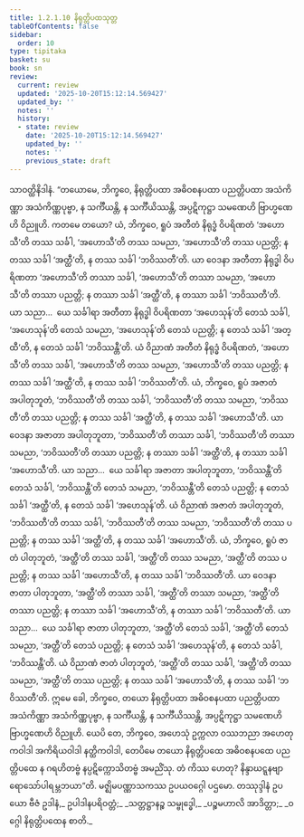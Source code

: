 ```yaml
---
title: 1.2.1.10 နိရုတ္တိပထသုတ္တ
tableOfContents: false
sidebar:
  order: 10
type: tipitaka
basket: su
book: sn
review:
  current: review
  updated: '2025-10-20T15:12:14.569427'
  updated_by: ''
  notes: ''
  history:
  - state: review
    date: '2025-10-20T15:12:14.569427'
    updated_by: ''
    notes: ''
    previous_state: draft
---
```



<DynamicBreadcrumb />


<ReviewStatus review={frontmatter.review} showDetails={true} />

<HypothesisAnnotation frontmatter={frontmatter} />

<Division number="62" book="sn" e="ch" v="18" p="288">

<Paragraph number="323" book="sn">
သာဝတ္ထိနိဒါနံ. “တယောမေ, ဘိက္ခဝေ, နိရုတ္တိပထာ အဓိဝစနပထာ ပညတ္တိပထာ အသံကိဏ္ဏာ အသံကိဏ္ဏပုဗ္ဗာ, န သင်္ကီယန္တိ, န သင်္ကီယိဿန္တိ, အပ္ပဋိကုဋ္ဌာ သမဏေဟိ ဗြာဟ္မဏေဟိ ဝိညူဟိ. ကတမေ တယော? ယံ, ဘိက္ခဝေ, ရူပံ အတီတံ နိရုဒ္ဓံ ဝိပရိဏတံ ‘အဟောသီ’တိ တဿ သင်္ခါ, ‘အဟောသီ’တိ တဿ သမညာ, ‘အဟောသီ’တိ တဿ ပညတ္တိ; န တဿ သင်္ခါ ‘အတ္ထီ’တိ, န တဿ သင်္ခါ ‘ဘဝိဿတီ’တိ.
</Paragraph>

<Paragraph number="324" book="sn">
ယာ ဝေဒနာ အတီတာ နိရုဒ္ဓါ ဝိပရိဏတာ ‘အဟောသီ’တိ တဿာ သင်္ခါ, ‘အဟောသီ’တိ တဿာ သမညာ, ‘အဟောသီ’တိ တဿာ ပညတ္တိ; န တဿာ သင်္ခါ ‘အတ္ထီ’တိ, န တဿာ သင်္ခါ ‘ဘဝိဿတီ’တိ.
</Paragraph>

<Paragraph number="325" book="sn">
ယာ သညာ…  ယေ သင်္ခါရာ အတီတာ နိရုဒ္ဓါ ဝိပရိဏတာ ‘အဟေသုန်’တိ တေသံ သင်္ခါ, ‘အဟေသုန်’တိ တေသံ သမညာ, ‘အဟေသုန်’တိ တေသံ ပညတ္တိ; န တေသံ သင်္ခါ ‘အတ္ထီ’တိ, န တေသံ သင်္ခါ ‘ဘဝိဿန္တီ’တိ.
</Paragraph>

<Paragraph number="326" book="sn">
ယံ ဝိညာဏံ အတီတံ နိရုဒ္ဓံ ဝိပရိဏတံ, ‘အဟောသီ’တိ တဿ သင်္ခါ, ‘အဟောသီ’တိ တဿ သမညာ, ‘အဟောသီ’တိ တဿ ပညတ္တိ; န တဿ သင်္ခါ ‘အတ္ထီ’တိ, န တဿ သင်္ခါ ‘ဘဝိဿတီ’တိ.
</Paragraph>

<Paragraph number="327" book="sn">
ယံ, ဘိက္ခဝေ, ရူပံ အဇာတံ အပါတုဘူတံ, ‘ဘဝိဿတီ’တိ တဿ သင်္ခါ, ‘ဘဝိဿတီ’တိ တဿ သမညာ, ‘ဘဝိဿတီ’တိ တဿ ပညတ္တိ; န တဿ သင်္ခါ ‘အတ္ထီ’တိ, န တဿ သင်္ခါ ‘အဟောသီ’တိ.
</Paragraph>

<Paragraph number="328" book="sn">
ယာ ဝေဒနာ အဇာတာ အပါတုဘူတာ, ‘ဘဝိဿတီ’တိ တဿာ သင်္ခါ, ‘ဘဝိဿတီ’တိ တဿာ သမညာ, ‘ဘဝိဿတီ’တိ တဿာ ပညတ္တိ; န တဿာ သင်္ခါ ‘အတ္ထီ’တိ, န တဿာ သင်္ခါ ‘အဟောသီ’တိ.
</Paragraph>

<Paragraph number="329" book="sn">
ယာ သညာ…  ယေ သင်္ခါရာ အဇာတာ အပါတုဘူတာ, ‘ဘဝိဿန္တီ’တိ တေသံ သင်္ခါ, ‘ဘဝိဿန္တီ’တိ တေသံ သမညာ, ‘ဘဝိဿန္တီ’တိ တေသံ ပညတ္တိ; န တေသံ သင်္ခါ ‘အတ္ထီ’တိ, န တေသံ သင်္ခါ ‘အဟေသုန်’တိ.
</Paragraph>

<Paragraph number="330" book="sn">
ယံ ဝိညာဏံ အဇာတံ အပါတုဘူတံ, ‘ဘဝိဿတီ’တိ တဿ သင်္ခါ, ‘ဘဝိဿတီ’တိ တဿ သမညာ, ‘ဘဝိဿတီ’တိ တဿ ပညတ္တိ; န တဿ သင်္ခါ ‘အတ္ထီ’တိ, န တဿ သင်္ခါ ‘အဟောသီ’တိ.
</Paragraph>

<Paragraph number="331" book="sn">
ယံ, ဘိက္ခဝေ, ရူပံ ဇာတံ ပါတုဘူတံ, ‘အတ္ထီ’တိ တဿ သင်္ခါ, ‘အတ္ထီ’တိ တဿ သမညာ, ‘အတ္ထီ’တိ တဿ ပညတ္တိ; န တဿ သင်္ခါ ‘အဟောသီ’တိ, န တဿ သင်္ခါ ‘ဘဝိဿတီ’တိ.
</Paragraph>

<Paragraph number="332" book="sn">
ယာ ဝေဒနာ ဇာတာ ပါတုဘူတာ, ‘အတ္ထီ’တိ တဿာ သင်္ခါ, ‘အတ္ထီ’တိ တဿာ သမညာ, ‘အတ္ထီ’တိ တဿာ ပညတ္တိ; န တဿာ သင်္ခါ ‘အဟောသီ’တိ, န တဿာ သင်္ခါ ‘ဘဝိဿတီ’တိ.
</Paragraph>

<Paragraph number="333" book="sn">
ယာ သညာ…  ယေ သင်္ခါရာ ဇာတာ ပါတုဘူတာ, ‘အတ္ထီ’တိ တေသံ သင်္ခါ, ‘အတ္ထီ’တိ တေသံ သမညာ, ‘အတ္ထီ’တိ တေသံ ပညတ္တိ; န တေသံ သင်္ခါ ‘အဟေသုန်’တိ, န တေသံ သင်္ခါ, ‘ဘဝိဿန္တီ’တိ.
</Paragraph>

<Paragraph number="334" book="sn">
ယံ ဝိညာဏံ ဇာတံ ပါတုဘူတံ, ‘အတ္ထီ’တိ တဿ သင်္ခါ, ‘အတ္ထီ’တိ တဿ သမညာ, ‘အတ္ထီ’တိ တဿ ပညတ္တိ; န တဿ သင်္ခါ ‘အဟောသီ’တိ, န တဿ သင်္ခါ ‘ဘဝိဿတီ’တိ.
</Paragraph>

<Paragraph number="335" book="sn">
ဣမေ ခေါ, ဘိက္ခဝေ, တယော နိရုတ္တိပထာ အဓိဝစနပထာ ပညတ္တိပထာ အသံကိဏ္ဏာ အသံကိဏ္ဏပုဗ္ဗာ, န သင်္ကီယန္တိ, န သင်္ကီယိဿန္တိ, အပ္ပဋိကုဋ္ဌာ သမဏေဟိ ဗြာဟ္မဏေဟိ ဝိညူဟိ. ယေပိ တေ, ဘိက္ခဝေ, အဟေသုံ ဥက္ကလာ ဝဿဘညာ အဟေတုကဝါဒါ အကိရိယဝါဒါ နတ္ထိကဝါဒါ, တေပိမေ တယော နိရုတ္တိပထေ အဓိဝစနပထေ ပညတ္တိပထေ န ဂရဟိတဗ္ဗံ နပ္ပဋိက္ကောသိတဗ္ဗံ အမညိံသု. တံ ကိဿ ဟေတု? နိန္ဒာဃဋ္ဋနဗျာရောသော်ပါရမ္ဘဘယာ”တိ.

</Paragraph>
</Division>

<Paragraph number="336" type="center" book="sn">
မဇ္ဈိမပဏ္ဏာသကဿ ဥပယဝဂ္ဂေါ ပဌမော.



</Paragraph>

<Paragraph number="337" type="center" book="sn">
တဿုဒ္ဒါနံ


</Paragraph>

<Paragraph number="338" book="sn">
ဥပယော ဗီဇံ ဥဒါနံ,_  
ဥပါဒါနပရိဝတ္တံ;_  
_သတ္တဋ္ဌာနဉ္စ သမ္ဗုဒ္ဓေါ,_  
_ပဉ္စမဟာလိ အာဒိတ္တာ;_  
_ဝဂ္ဂေါ နိရုတ္တိပထေန စာတိ._
</Paragraph>